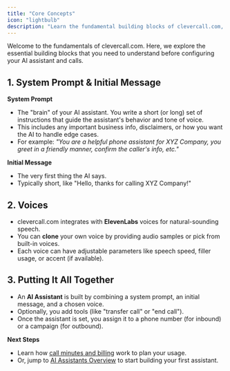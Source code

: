 ```yaml
---
title: "Core Concepts"
icon: "lightbulb"
description: "Learn the fundamental building blocks of clevercall.com, including system prompts, voices, and AI assistants"
---
```


Welcome to the fundamentals of clevercall.com. Here, we explore the essential building blocks that you need to understand before configuring your AI assistant and calls.

## 1. System Prompt & Initial Message

**System Prompt**

- The "brain" of your AI assistant. You write a short (or long) set of instructions that guide the assistant's behavior and tone of voice.
- This includes any important business info, disclaimers, or how you want the AI to handle edge cases.
- For example: _"You are a helpful phone assistant for XYZ Company, you greet in a friendly manner, confirm the caller's info, etc."_

**Initial Message**

- The very first thing the AI says.
- Typically short, like "Hello, thanks for calling XYZ Company!"

## 2. Voices

- clevercall.com integrates with **ElevenLabs** voices for natural-sounding speech.
- You can **clone** your own voice by providing audio samples or pick from built-in voices.
- Each voice can have adjustable parameters like speech speed, filler usage, or accent (if available).

## 3. Putting It All Together

- An **AI Assistant** is built by combining a system prompt, an initial message, and a chosen voice.
- Optionally, you add tools (like "transfer call" or "end call").
- Once the assistant is set, you assign it to a phone number (for inbound) or a campaign (for outbound).

**Next Steps**

- Learn how [call minutes and billing](/getting-started/understanding-billing) work to plan your usage.
- Or, jump to [AI Assistants Overview](/ai-assistants/what-is-an-ai-assistant) to start building your first assistant.
